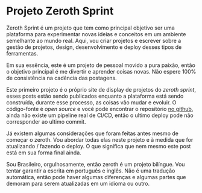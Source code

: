 # Projeto Zeroth Sprint

Zeroth Sprint é um projeto que tem como principal objetivo ser uma plataforma
para experimentar novas ideias e conceitos em um ambiente semelhante ao mundo
real. Aqui, vou criar projetos e escrever sobre a gestão de projetos, design,
desenvolvimento e deploy desses tipos de ferramentas.

Em sua essência, este é um projeto de pessoal movido a pura paixão, então o
objetivo principal é me divertir e aprender coisas novas. Não espere 100% de
consistência na cadência das postagens.

Este primeiro projeto é o próprio site de display de projetos do _zeroth
sprint_, esses posts estão sendo publicados enquanto a plataforma está sendo
construída, durante esse processo, as coisas vão mudar e evoluir. O código-fonte
é _open source_ e você pode encontrar o repositório
[no github](https://github.com/ygor-the-monster/zeroth), ainda não existe um
pipeline real de CI/CD, então o ultimo deploy pode não corresponder ao ultimo
commit.

Já existem algumas considerações que foram feitas antes mesmo de começar o
zeroth. Vou abordar todas elas neste projeto e à medida que for atualizando /
fazendo o deploy. O que significa que nem mesmo este post está em sua forma
final ainda.

Sou Brasileiro, orgulhosamente, então zeroth é um projeto bilíngue. Vou tentar
garantir a escrita em português e inglês. Não é uma tradução automática, então
pode haver algumas diferenças e algumas partes que demoram para serem
atualizadas em um idioma ou outro.